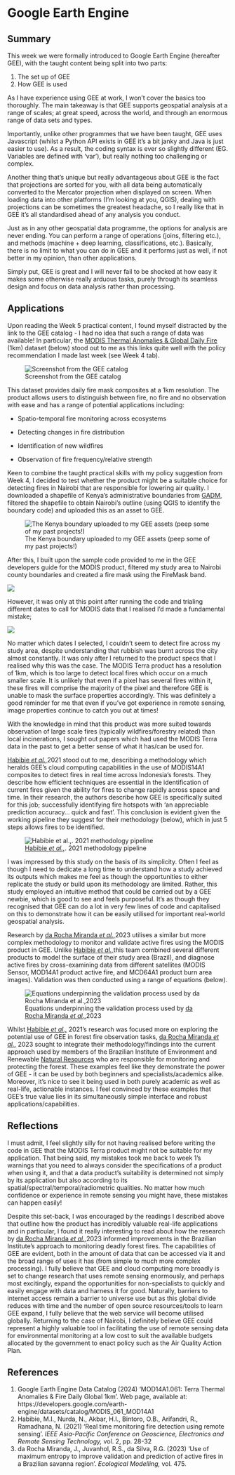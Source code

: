 # Google Earth Engine

## Summary

This week we were formally introduced to Google Earth Engine (hereafter GEE), with the taught content being split into two parts:

1.  The set up of GEE
2.  How GEE is used

As I have experience using GEE at work, I won't cover the basics too thoroughly. The main takeaway is that GEE supports geospatial analysis at a range of scales; at great speed, across the world, and through an enormous range of data sets and types.

Importantly, unlike other programmes that we have been taught, GEE uses Javascript (whilst a Python API exists in GEE it's a bit janky and Java is just easier to use). As a result, the coding syntax is ever so slightly different (EG. Variables are defined with 'var'), but really nothing too challenging or complex.

Another thing that's unique but really advantageous about GEE is the fact that projections are sorted for you, with all data being automatically converted to the Mercator projection when displayed on screen. When loading data into other platforms (I'm looking at you, QGIS), dealing with projections can be sometimes the greatest headache, so I really like that in GEE it's all standardised ahead of any analysis you conduct.

Just as in any other geospatial data programme, the options for analysis are never ending. You can perform a range of operations (joins, filtering etc.), and methods (machine + deep learning, classifications, etc.). Basically, there is no limit to what you can do in GEE and it performs just as well, if not better in my opinion, than other applications.

Simply put, GEE is great and I will never fail to be shocked at how easy it makes some otherwise really arduous tasks, purely through its seamless design and focus on data analysis rather than processing.

## Applications

Upon reading the Week 5 practical content, I found myself distracted by the link to the GEE catalog - I had no idea that such a range of data was available! In particular, the [MODIS Thermal Anomalies & Global Daily Fire](https://developers.google.com/earth-engine/datasets/catalog/MODIS_061_MOD14A1) (1km) dataset (below) stood out to me as this links quite well with the policy recommendation I made last week (see Week 4 tab).

![Screenshot from the GEE catalog](MODIS.png)

This dataset provides daily fire mask composites at a 1km resolution. The product allows users to distinguish between fire, no fire and no observation with ease and has a range of potential applications including:

-   Spatio-temporal fire monitoring across ecosystems

-   Detecting changes in fire distribution

-   Identification of new wildfires

-   Observation of fire frequency/relative strength

Keen to combine the taught practical skills with my policy suggestion from Week 4, I decided to test whether the product might be a suitable choice for detecting fires in Nairobi that are responsible for lowering air quality. I downloaded a shapefile of Kenya's administrative boundaries from [GADM](https://gadm.org), filtered the shapefile to obtain Nairobi's outline (using QGIS to identify the boundary code) and uploaded this as an asset to GEE.

![The Kenya boundary uploaded to my GEE assets (peep some of my past projects!)](assets.png)

After this, I built upon the sample code provided to me in the GEE developers guide for the MODIS product, filtered my study area to Nairobi county boundaries and created a fire mask using the FireMask band.

![](code.png)

However, it was only at this point after running the code and trialing different dates to call for MODIS data that I realised I'd made a fundamental mistake;

![](nairobi_fire.png)

No matter which dates I selected, I couldn't seem to detect fire across my study area, despite understanding that rubbish was burnt across the city almost constantly. It was only after I returned to the product specs that I realised why this was the case. The MODIS Terra product has a resolution of 1km, which is too large to detect local fires which occur on a much smaller scale. It is unlikely that even if a pixel has several fires within it, these fires will comprise the majority of the pixel and therefore GEE is unable to mask the surface properties accordingly. This was definitely a good reminder for me that even if you've got experience in remote sensing, image properties continue to catch you out at times!

With the knowledge in mind that this product was more suited towards observation of large scale fires (typically wildfires/forestry related) than local incinerations, I sought out papers which had used the MODIS Terra data in the past to get a better sense of what it has/can be used for.

[Habibie *et al.,*](https://ieeexplore.ieee.org/abstract/document/9617260?casa_token=Fb8eDMC-KGkAAAAA:z4rY4eJySs3Yx5joZwaGTS8rfYG6seBzwbOgQ2-xIUExJp9uaK_t73ItEpZnB34sibfHULDK)2021 stood out to me, describing a methodology which heralds GEE's cloud computing capabilities in the use of MODIS14A1 composites to detect fires in real time across Indonesia's forests. They describe how efficient techniques are essential in the identification of current fires given the ability for fires to change rapidly across space and time. In their research, the authors describe how GEE is specifically suited for this job; successfully identifying fire hotspots with 'an appreciable prediction accuracy... quick and fast'. This conclusion is evident given the working pipeline they suggest for their methodology (below), which in just 5 steps allows fires to be identified.

![[Habibie *et al.,*](https://ieeexplore.ieee.org/abstract/document/9617260?casa_token=Fb8eDMC-KGkAAAAA:z4rY4eJySs3Yx5joZwaGTS8rfYG6seBzwbOgQ2-xIUExJp9uaK_t73ItEpZnB34sibfHULDK). 2021 methodology pipeline](methodology.gif)

I was impressed by this study on the basis of its simplicity. Often I feel as though I need to dedicate a long time to understand how a study achieved its outputs which makes me feel as though the opportunities to either replicate the study or build upon its methodology are limited. Rather, this study employed an intuitive method that could be carried out by a GEE newbie, which is good to see and feels purposeful. It's as though they recognised that GEE can do a lot in very few lines of code and capitalised on this to demonstrate how it can be easily utilised for important real-world geospatial analysis.

Research by [da Rocha Miranda *et al.,*](https://www.sciencedirect.com/science/article/pii/S0304380022003179?casa_token=WLwvGrR9EiQAAAAA:EGw1_b2lscGGUjksHWb-ASaqTf8ZiTOjj6Uu5TAZKcEt9DGZQMPyoDQNQ1IgmPmu8jgs8R173g)2023 utilises a similar but more complex methodology to monitor and validate active fires using the MODIS product in GEE. Unlike [Habibie *et al.,*](https://ieeexplore.ieee.org/abstract/document/9617260?casa_token=Fb8eDMC-KGkAAAAA:z4rY4eJySs3Yx5joZwaGTS8rfYG6seBzwbOgQ2-xIUExJp9uaK_t73ItEpZnB34sibfHULDK)this team combined several different products to model the surface of their study area (Brazil), and diagnose active fires by cross-examining data from different satellites (MODIS Sensor, MOD14A1 product active fire, and MCD64A1 product burn area images). Validation was then conducted using a range of equations (below).

![Equations underpinning the validation process used by [da Rocha Miranda *et al.,*](https://www.sciencedirect.com/science/article/pii/S0304380022003179?casa_token=WLwvGrR9EiQAAAAA:EGw1_b2lscGGUjksHWb-ASaqTf8ZiTOjj6Uu5TAZKcEt9DGZQMPyoDQNQ1IgmPmu8jgs8R173g)2023](equations1.png)

Whilst [Habibie *et al.,*](https://ieeexplore.ieee.org/abstract/document/9617260?casa_token=Fb8eDMC-KGkAAAAA:z4rY4eJySs3Yx5joZwaGTS8rfYG6seBzwbOgQ2-xIUExJp9uaK_t73ItEpZnB34sibfHULDK) 2021's research was focused more on exploring the potential use of GEE in forest fire observation tasks, [da Rocha Miranda *et al.,*](https://www.sciencedirect.com/science/article/pii/S0304380022003179?casa_token=WLwvGrR9EiQAAAAA:EGw1_b2lscGGUjksHWb-ASaqTf8ZiTOjj6Uu5TAZKcEt9DGZQMPyoDQNQ1IgmPmu8jgs8R173g) 2023 sought to integrate their methodology/findings into the current approach used by members of the Brazilian Institute of Environment and Renewable [Natural Resources](#0 "Learn more about Natural Resources from ScienceDirect's AI-generated Topic Pages") who are responsible for monitoring and protecting the forest. These examples feel like they demonstrate the power of GEE - it can be used by both beginners and specialists/academics alike. Moreover, it's nice to see it being used in both purely academic as well as real-life, actionable instances. I feel convinced by these examples that GEE's true value lies in its simultaneously simple interface and robust applications/capabilities.

## Reflections

I must admit, I feel slightly silly for not having realised before writing the code in GEE that the MODIS Terra product might not be suitable for my application. That being said, my mistakes took me back to week 1's warnings that you need to always consider the specifications of a product when using it, and that a data product's suitability is determined not simply by its application but also according to its spatial/spectral/temporal/radiometric qualities. No matter how much confidence or experience in remote sensing you might have, these mistakes can happen easily!

Despite this set-back, I was encouraged by the readings I described above that outline how the product has incredibly valuable real-life applications and in particular, I found it really interesting to read about how the research by [da Rocha Miranda *et al.,*](https://www.sciencedirect.com/science/article/pii/S0304380022003179?casa_token=WLwvGrR9EiQAAAAA:EGw1_b2lscGGUjksHWb-ASaqTf8ZiTOjj6Uu5TAZKcEt9DGZQMPyoDQNQ1IgmPmu8jgs8R173g)2023 informed improvements in the Brazilian Institute's approach to monitoring deadly forest fires. The capabilities of GEE are evident, both in the amount of data that can be accessed via it and the broad range of uses it has (from simple to much more complex processing). I fully believe that GEE and cloud computing more broadly is set to change research that uses remote sensing enormously, and perhaps most excitingly, expand the opportunities for non-specialists to quickly and easily engage with data and harness it for good. Naturally, barriers to internet access remain a barrier to universe use but as this global divide reduces with time and the number of open source resources/tools to learn GEE expand, I fully believe that the web service will become utilised globally. Returning to the case of Nairobi, I definitely believe GEE could represent a highly valuable tool in facilitating the use of remote sensing data for environmental monitoring at a low cost to suit the available budgets allocated by the government to enact policy such as the Air Quality Action Plan.

## References

1.  Google Earth Engine Data Catalog (2024) 'MOD14A1.061: Terra Thermal Anomalies & Fire Daily Global 1km'. Web page, available at: https://developers.google.com/earth-engine/datasets/catalog/MODIS_061_MOD14A1
2.  Habibie, M.I., Nurda, N., Akbar, H.I., Bintoro, O.B., Arifandri, R., Ramadhana, N. (2021) 'Real time monitoring fire detection using remote sensing'. *IEEE Asia-Pacific Conference on Geoscience, Electronics and Remote Sensing Technology,* vol. 2, pp. 28-32
3.  da Rocha Miranda, J., Juvanhol, R.S., da Silva, R.G. (2023) 'Use of maximum entropy to improve validation and prediction of active fires in a Brazilian savanna region'. *Ecological Modelling,* vol. 475.
